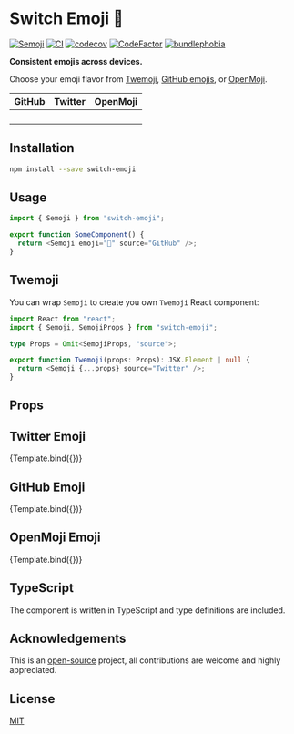 
<Meta title="switch-emoji" component={Semoji} />


# Switch Emoji 💃

[![Semoji](https://badgen.net/npm/v/switch-emoji)](https://www.npmjs.com/package/switch-emoji)
[![CI](https://github.com/MauricioRobayo/switch-emoji/actions/workflows/main.yml/badge.svg)](https://github.com/MauricioRobayo/switch-emoji/actions/workflows/main.yml)
[![codecov](https://codecov.io/gh/MauricioRobayo/switch-emoji/branch/main/graph/badge.svg?token=gkrRmHZHGB)](https://codecov.io/gh/MauricioRobayo/switch-emoji)
[![CodeFactor](https://www.codefactor.io/repository/github/mauriciorobayo/switch-emoji/badge)](https://www.codefactor.io/repository/github/mauriciorobayo/switch-emoji)
[![bundlephobia](https://badgen.net/bundlephobia/minzip/switch-emoji)](https://bundlephobia.com/package/switch-emoji)

**Consistent emojis across devices.**

Choose your emoji flavor from [Twemoji](https://github.com/twitter/twemoji), [GitHub emojis](https://api.github.com/emojis), or [OpenMoji](https://www.openmoji.org/).

| GitHub                                | Twitter                                | OpenMoji                                |
| ------------------------------------- | -------------------------------------- | --------------------------------------- |
| <Semoji emoji="💃" source="GitHub" /> | <Semoji emoji="💃" source="Twitter" /> | <Semoji emoji="💃" source="OpenMoji" /> |
| <Semoji emoji="🎆" source="GitHub" /> | <Semoji emoji="🎆" source="Twitter" /> | <Semoji emoji="🎆" source="OpenMoji" /> |
| <Semoji emoji="🎉" source="GitHub" /> | <Semoji emoji="🎉" source="Twitter" /> | <Semoji emoji="🎉" source="OpenMoji" /> |
| <Semoji emoji="🔫" source="GitHub" /> | <Semoji emoji="🔫" source="Twitter" /> | <Semoji emoji="🔫" source="OpenMoji" /> |

## Installation

```sh
npm install --save switch-emoji
```

## Usage

```js
import { Semoji } from "switch-emoji";

export function SomeComponent() {
  return <Semoji emoji="👋" source="GitHub" />;
}
```

## Twemoji

You can wrap `Semoji` to create you own `Twemoji` React component:

```ts
import React from "react";
import { Semoji, SemojiProps } from "switch-emoji";

type Props = Omit<SemojiProps, "source">;

export function Twemoji(props: Props): JSX.Element | null {
  return <Semoji {...props} source="Twitter" />;
}
```

## Props

<ArgsTable />

## Twitter Emoji

<Canvas>
  <Story
    name="Twitter Thumbs Up"
    args={{
      emoji: "👍",
      source: "Twitter",
    }}
  >
    {Template.bind({})}
  </Story>
</Canvas>

## GitHub Emoji

<Canvas>
  <Story
    name="GitHub Thumbs Up"
    args={{
      emoji: "👍",
      source: "GitHub",
    }}
  >
    {Template.bind({})}
  </Story>
</Canvas>

## OpenMoji Emoji

<Canvas>
  <Story
    name="OpenMoji Thumbs Up"
    args={{
      emoji: "👍",
      source: "OpenMoji",
    }}
  >
    {Template.bind({})}
  </Story>
</Canvas>

## TypeScript

The component is written in TypeScript and type definitions are included.

## Acknowledgements

This is an [open-source](https://github.com/MauricioRobayo/switch-emoji) project, all contributions are welcome and highly appreciated.

## License

[MIT](https://github.com/MauricioRobayo/switch-emoji/blob/main/LICENSE)
